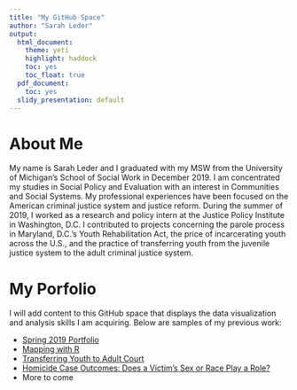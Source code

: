 ```yaml
---
title: "My GitHub Space"
author: "Sarah Leder"
output: 
  html_document: 
    theme: yeti
    highlight: haddock
    toc: yes
    toc_float: true
  pdf_document: 
    toc: yes
  slidy_presentation: default
---
```

# **About Me** 
My name is Sarah Leder and I graduated with my MSW from the University of Michigan's School of Social Work in December 2019. I am concentrated my studies in Social Policy and Evaluation with an interest in Communities and Social Systems. My professional experiences have been focused on the American criminal justice system and justice reform. During the summer of 2019, I worked as a research and policy intern at the Justice Policy Institute in Washington, D.C. I contributed to projects concerning the parole process in Maryland, D.C.'s Youth Rehabilitation Act, the price of incarcerating youth across the U.S., and the practice of transferring youth from the juvenile justice system to the adult criminal justice system.


# **My Porfolio**
I will add content to this GitHub space that displays the data visualization and analysis skills I am acquiring. Below are samples of my previous work:

* [Spring 2019 Portfolio](https://scleder.github.io/Dataviz2019/Spring_2019_Portfolio.html)
* [Mapping with R](https://scleder.github.io/Dataviz2019/RMaps.html)
* [Transferring Youth to Adult Court](https://scleder.github.io/Dataviz2019/Waived_Youth.html)
* [Homicide Case Outcomes: Does a Victim's Sex or Race Play a Role?](https://scleder.github.io/Dataviz2019/Homicide_Case_Outcomes.html)
* More to come
